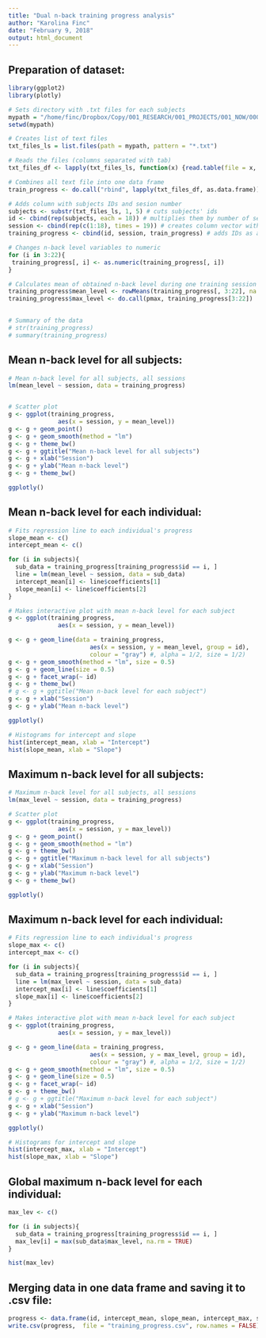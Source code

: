 ```yaml
---
title: "Dual n-back training progress analysis"
author: "Karolina Finc"
date: "February 9, 2018"
output: html_document
---
```


Preparation of dataset:
-----------------------------

```r
library(ggplot2)
library(plotly)

# Sets directory with .txt files for each subjects
mypath = "/home/finc/Dropbox/Copy/001_RESEARCH/001_PROJECTS/001_NOW/000_LearningBrain/2018/training_progress/raw"
setwd(mypath)

# Creates list of text files
txt_files_ls = list.files(path = mypath, pattern = "*.txt") 

# Reads the files (columns separated with tab)
txt_files_df <- lapply(txt_files_ls, function(x) {read.table(file = x, header = F, sep ="\t")})

# Combines all text file into one data frame
train_progress <- do.call("rbind", lapply(txt_files_df, as.data.frame)) 

# Adds column with subjects IDs and sesion number
subjects <- substr(txt_files_ls, 1, 5) # cuts subjects' ids 
id <- cbind(rep(subjects, each = 18)) # multiplies them by number of session (same for each subject) and changes row vector to a column vector
session <- cbind(rep(c(1:18), times = 19)) # creates column vector with numbers of sessions
training_progress <- cbind(id, session, train_progress) # adds IDs as a new colum

# Changes n-back level variables to numeric
for (i in 3:22){
 training_progress[, i] <- as.numeric(training_progress[, i])  
}

# Calculates mean of obtained n-back level during one training session session
training_progress$mean_level <- rowMeans(training_progress[, 3:22], na.rm = T)
training_progress$max_level <- do.call(pmax, training_progress[3:22])

  
# Summary of the data
# str(training_progress)
# summary(training_progress)
```

Mean n-back level for all subjects:
-----------------------------------------------

```r
# Mean n-back level for all subjects, all sessions
lm(mean_level ~ session, data = training_progress)


# Scatter plot
g <- ggplot(training_progress,
              aes(x = session, y = mean_level))
g <- g + geom_point()
g <- g + geom_smooth(method = "lm")
g <- g + theme_bw()
g <- g + ggtitle("Mean n-back level for all subjects") 
g <- g + xlab("Session") 
g <- g + ylab("Mean n-back level") 
g <- g + theme_bw()

ggplotly()

```


Mean n-back level for each individual:
-----------------------------------------------

```r
# Fits regression line to each individual's progress
slope_mean <- c()
intercept_mean <- c()

for (i in subjects){
  sub_data = training_progress[training_progress$id == i, ]
  line = lm(mean_level ~ session, data = sub_data)
  intercept_mean[i] <- line$coefficients[1]
  slope_mean[i] <- line$coefficients[2]
}

# Makes interactive plot with mean n-back level for each subject
g <- ggplot(training_progress,
              aes(x = session, y = mean_level))

g <- g + geom_line(data = training_progress,  
                       aes(x = session, y = mean_level, group = id),
                       colour = "gray") #, alpha = 1/2, size = 1/2)
g <- g + geom_smooth(method = "lm", size = 0.5)
g <- g + geom_line(size = 0.5)  
g <- g + facet_wrap(~ id)
g <- g + theme_bw()
# g <- g + ggtitle("Mean n-back level for each subject") 
g <- g + xlab("Session") 
g <- g + ylab("Mean n-back level") 

ggplotly()

# Histograms for intercept and slope
hist(intercept_mean, xlab = "Intercept")
hist(slope_mean, xlab = "Slope")

```


Maximum n-back level for all subjects:
-----------------------------------------------

```r
# Maximum n-back level for all subjects, all sessions
lm(max_level ~ session, data = training_progress)

# Scatter plot
g <- ggplot(training_progress,
              aes(x = session, y = max_level))
g <- g + geom_point()
g <- g + geom_smooth(method = "lm")
g <- g + theme_bw()
g <- g + ggtitle("Maximum n-back level for all subjects") 
g <- g + xlab("Session") 
g <- g + ylab("Maximum n-back level") 
g <- g + theme_bw()

ggplotly()

```

Maximum n-back level for each individual:
-----------------------------------------------

```r
# Fits regression line to each individual's progress
slope_max <- c()
intercept_max <- c()

for (i in subjects){
  sub_data = training_progress[training_progress$id == i, ]
  line = lm(max_level ~ session, data = sub_data)
  intercept_max[i] <- line$coefficients[1]
  slope_max[i] <- line$coefficients[2]
}

# Makes interactive plot with mean n-back level for each subject
g <- ggplot(training_progress,
              aes(x = session, y = max_level))

g <- g + geom_line(data = training_progress,  
                       aes(x = session, y = max_level, group = id),
                       colour = "gray") #, alpha = 1/2, size = 1/2)
g <- g + geom_smooth(method = "lm", size = 0.5)
g <- g + geom_line(size = 0.5)  
g <- g + facet_wrap(~ id)
g <- g + theme_bw()
# g <- g + ggtitle("Maximum n-back level for each subject") 
g <- g + xlab("Session") 
g <- g + ylab("Maximum n-back level") 

ggplotly()

# Histograms for intercept and slope
hist(intercept_max, xlab = "Intercept")
hist(slope_max, xlab = "Slope")

```

Global maximum n-back level for each individual:
------------------------------------------------------

```r

max_lev <- c()

for (i in subjects){
  sub_data = training_progress[training_progress$id == i, ]
  max_lev[i] = max(sub_data$max_level, na.rm = TRUE)
}

hist(max_lev)
```


Merging data in one data frame and saving it to .csv file:
---------------------------------------------------------------

```r

progress <- data.frame(id, intercept_mean, slope_mean, intercept_max, slope_max, max_lev)
write.csv(progress,  file = "training_progress.csv", row.names = FALSE)

```